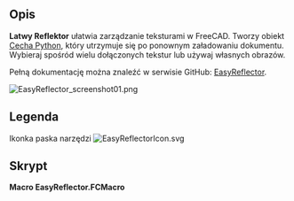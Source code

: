 <languages/>

{{Macro/pl
|Name=Macro EasyReflector
|Name/pl=Makrodefinicja: Łatwy reflektor
|Icon=EasyReflectorIcon.svg
|Description=Łatwe zarządzanie teksturami za pomocą obiektu Cecha Python
|Author=TheMarkster
|Version=0.2023.12.09
|Date=2023-12-09
|FCVersion=Wersje Python 3
|Download=[https://wiki.freecad.org/File:EasyReflectorIcon.svg ToolBar Icon]
|Links=[https://github.com/mwganson/EasyReflector Full Documentation on Github]
}}

<span id="Description"></span>
==Opis== 

'''Latwy Reflektor''' ułatwia zarządzanie teksturami w FreeCAD. Tworzy obiekt [[App_FeaturePython/pl|Cecha Python]], który utrzymuje się po ponownym załadowaniu dokumentu. Wybieraj spośród wielu dołączonych tekstur lub używaj własnych obrazów.

Pełną dokumentację można znaleźć w serwisie GitHub: [https://github.com/mwganson/EasyReflector EasyReflector].

[[Image:EasyReflector_screenshot01.png]]
{{Caption|Zrzut ekranu z ekranu Makrodefinicji Łatwy leflektor}}

<span id="Legend"></span>
==Legenda==

{{Codeextralink|https://gist.github.com/mwganson/aea3c51981c0b994cfd961cf4db56b50/raw/71b325b7c1568e2460beb099f553225a5516fc44/EasyReflector.FCMacro|EasyReflector.FCMacro}}

Ikonka paska narzędzi
[[Image:EasyReflectorIcon.svg]]

<span id="Script"></span>
==Skrypt== 

'''Macro EasyReflector.FCMacro'''

{{CodeDownload|https://gist.github.com/mwganson/aea3c51981c0b994cfd961cf4db56b50|EasyReflector.FCMacro}}